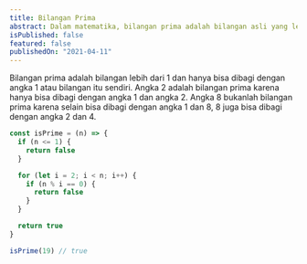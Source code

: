 ```yaml
---
title: Bilangan Prima
abstract: Dalam matematika, bilangan prima adalah bilangan asli yang lebih besar dari angka 1, yang faktor pembaginya adalah 1 dan bilangan itu sendiri. 2 dan 3 adalah bilangan prima.
isPublished: false
featured: false
publishedOn: "2021-04-11"
---
```


Bilangan prima adalah bilangan lebih dari 1 dan hanya bisa dibagi dengan angka 1 atau bilangan itu sendiri. Angka 2 adalah bilangan prima karena hanya bisa dibagi dengan angka 1 dan angka 2. 
Angka 8 bukanlah bilangan prima karena selain bisa dibagi dengan angka 1 dan 8, 8 juga bisa dibagi dengan angka 2 dan 4. 

```js
const isPrime = (n) => {
  if (n <= 1) {
    return false
  }

  for (let i = 2; i < n; i++) {
    if (n % i == 0) {
      return false
    }
  }

  return true
}

isPrime(19) // true
```